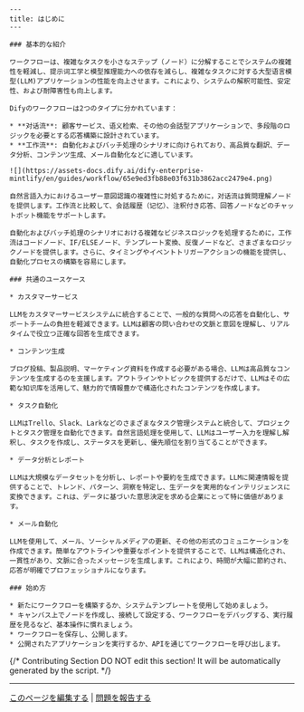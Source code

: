 ```mdx
---
title: はじめに
---

### 基本的な紹介

ワークフローは、複雑なタスクを小さなステップ（ノード）に分解することでシステムの複雑性を軽減し、提示词工学と模型推理能力への依存を減らし、複雑なタスクに対する大型语言模型(LLM)アプリケーションの性能を向上させます。これにより、システムの解釈可能性、安定性、および耐障害性も向上します。

Difyのワークフローは2つのタイプに分かれています：

* **对话流**: 顧客サービス、语义检索、その他の会話型アプリケーションで、多段階のロジックを必要とする応答構築に設計されています。
* **工作流**: 自動化およびバッチ処理のシナリオに向けられており、高品質な翻訳、データ分析、コンテンツ生成、メール自動化などに適しています。

![](https://assets-docs.dify.ai/dify-enterprise-mintlify/en/guides/workflow/65e9ed3fb88e03f631b3862acc2479e4.png)

自然言語入力におけるユーザー意図認識の複雑性に対処するために，对话流は質問理解ノードを提供します。工作流と比較して、会話履歴（记忆）、注釈付き応答、回答ノードなどのチャットボット機能をサポートします。

自動化およびバッチ処理のシナリオにおける複雑なビジネスロジックを処理するために，工作流はコードノード、IF/ELSEノード、テンプレート変換、反復ノードなど、さまざまなロジックノードを提供します。さらに、タイミングやイベントトリガーアクションの機能を提供し、自動化プロセスの構築を容易にします。

### 共通のユースケース

* カスタマーサービス

LLMをカスタマーサービスシステムに統合することで、一般的な質問への応答を自動化し、サポートチームの負担を軽減できます。LLMは顧客の問い合わせの文脈と意図を理解し、リアルタイムで役立つ正確な回答を生成できます。

* コンテンツ生成

ブログ投稿、製品説明、マーケティング資料を作成する必要がある場合、LLMは高品質なコンテンツを生成するのを支援します。アウトラインやトピックを提供するだけで、LLMはその広範な知识库を活用して、魅力的で情報豊かで構造化されたコンテンツを作成します。

* タスク自動化

LLMはTrello、Slack、Larkなどのさまざまなタスク管理システムと統合して、プロジェクトとタスク管理を自動化できます。自然言語処理を使用して、LLMはユーザー入力を理解し解釈し、タスクを作成し、ステータスを更新し、優先順位を割り当てることができます。

* データ分析とレポート

LLMは大規模なデータセットを分析し、レポートや要約を生成できます。LLMに関連情報を提供することで、トレンド、パターン、洞察を特定し、生データを実用的なインテリジェンスに変換できます。これは、データに基づいた意思決定を求める企業にとって特に価値があります。

* メール自動化

LLMを使用して、メール、ソーシャルメディアの更新、その他の形式のコミュニケーションを作成できます。簡単なアウトラインや重要なポイントを提供することで、LLMは構造化され、一貫性があり、文脈に合ったメッセージを生成します。これにより、時間が大幅に節約され、応答が明確でプロフェッショナルになります。

### 始め方

* 新たにワークフローを構築するか、システムテンプレートを使用して始めましょう。
* キャンバス上でノードを作成し、接続して設定する、ワークフローをデバッグする、実行履歴を見るなど、基本操作に慣れましょう。
* ワークフローを保存し、公開します。
* 公開されたアプリケーションを実行するか、APIを通じてワークフローを呼び出します。

```

{/*
Contributing Section
DO NOT edit this section!
It will be automatically generated by the script.
*/}

---

[このページを編集する](https://github.com/langgenius/dify-docs/edit/main/ja-jp/guides/workflow/README.mdx) | [問題を報告する](https://github.com/langgenius/dify-docs/issues/new?template=docs.yml)

